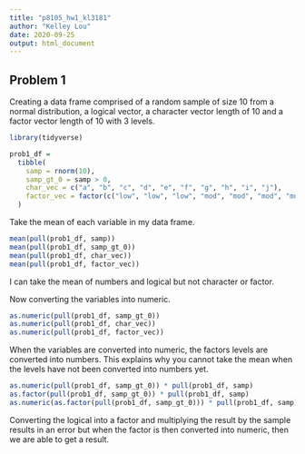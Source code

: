 ```yaml
---
title: "p8105_hw1_kl3181"
author: "Kelley Lou"
date: 2020-09-25
output: html_document
---
```


## Problem 1
Creating a data frame comprised of a random sample of size 10 from a normal distribution, a logical vector, a character vector length of 10 and a factor vector length of 10 with 3 levels.
```r
library(tidyverse)
```

```r
prob1_df = 
  tibble(
    samp = rnorm(10),
    samp_gt_0 = samp > 0,
    char_vec = c("a", "b", "c", "d", "e", "f", "g", "h", "i", "j"),
    factor_vec = factor(c("low", "low", "low", "mod", "mod", "mod", "mod", "high", "high", "high"))
  )
```

Take the mean of each variable in my data frame.

```r
mean(pull(prob1_df, samp))
mean(pull(prob1_df, samp_gt_0))
mean(pull(prob1_df, char_vec))
mean(pull(prob1_df, factor_vec))
```
I can take the mean of numbers and logical but not character or factor. 

Now converting the variables into numeric.
```r
as.numeric(pull(prob1_df, samp_gt_0))
as.numeric(pull(prob1_df, char_vec))
as.numeric(pull(prob1_df, factor_vec))
```
When the variables are converted into numeric, the factors levels are converted into numbers. This explains why you cannot take the mean when the levels have not been converted into numbers yet. 

```r
as.numeric(pull(prob1_df, samp_gt_0)) * pull(prob1_df, samp)
as.factor(pull(prob1_df, samp_gt_0)) * pull(prob1_df, samp)
as.numeric(as.factor(pull(prob1_df, samp_gt_0))) * pull(prob1_df, samp)
```
Converting the logical into a factor and multiplying the result by the sample results in an error but when the factor is then converted into numeric, then we are able to get a result.